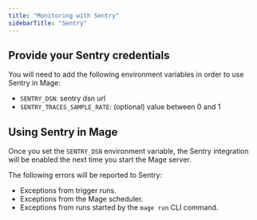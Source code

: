 ```yaml
---
title: "Monitoring with Sentry"
sidebarTitle: "Sentry"
---
```


## Provide your Sentry credentials

You will need to add the following environment variables in order to use
Sentry in Mage:
* `SENTRY_DSN`: sentry dsn url
* `SENTRY_TRACES_SAMPLE_RATE`: (optional) value between 0 and 1

## Using Sentry in Mage

Once you set the `SENTRY_DSN` environment variable, the Sentry integration will be
enabled the next time you start the Mage server.

The following errors will be reported to Sentry:

* Exceptions from trigger runs.
* Exceptions from the Mage scheduler.
* Exceptions from runs started by the `mage run` CLI command.